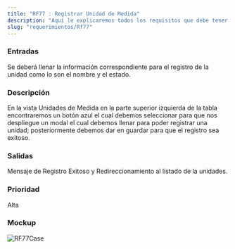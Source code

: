 ```yaml
---
title: "RF77 : Registrar Unidad de Medida"
description: "Aquí le explicaremos todos los requisitos que debe tener para poder usar nuestro software."
slug: "requerimientos/Rf77"
---
```



<h3>Entradas</h3>
Se deberá llenar la información correspondiente para el registro de la unidad como lo son el nombre y el estado.

<h3>Descripción</h3>
En la vista Unidades de Medida en la parte superior izquierda de la tabla encontraremos un botón azul el cual debemos seleccionar para que nos despliegue un modal el cual debemos llenar para poder registrar una unidad; posteriormente debemos dar en guardar para que el registro sea exitoso.

<h3>Salidas</h3>
Mensaje de Registro Exitoso y Redireccionamiento al listado de la unidades.

<h3>Prioridad</h3>
Alta

<h3>Mockup</h3>
<Image src={RF77Case} alt="RF77Case" width={3148} height={2270} />

